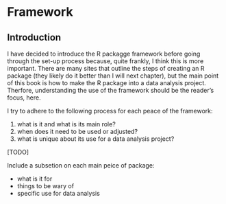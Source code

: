 # Framework

## Introduction

I have decided to introduce the R packagge framework before going through the set-up process because, quite frankly, I think this is more important. There are many sites that outline the steps of creating an R package (they likely do it better than I will next chapter), but the main point of this book is how to make the R package into a data analysis project. Therfore, understanding the use of the framework should be the reader's focus, here.

I try to adhere to the following process for each peace of the framework:

1. what is it and what is its main role?
2. when does it need to be used or adjusted?
3. what is unique about its use for a data analysis project?



[TODO]

Include a subsetion on each main peice of package:

* what is it for
* things to be wary of
* specific use for data analysis
